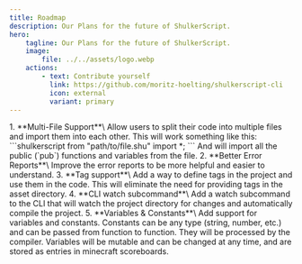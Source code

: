 ```yaml
---
title: Roadmap
description: Our Plans for the future of ShulkerScript.
hero: 
    tagline: Our Plans for the future of ShulkerScript.
    image:
        file: ../../assets/logo.webp
    actions:
        - text: Contribute yourself
          link: https://github.com/moritz-hoelting/shulkerscript-cli
          icon: external
          variant: primary
---
```


<Steps>
1. **Multi-File Support**\
    Allow users to split their code into multiple files and import them into each other.
    This will work something like this:
    ```shulkerscript
    from "path/to/file.shu" import *;
    ```
    And will import all the public  (`pub`) functions and variables from the file.
2. **Better Error Reports**\
    Improve the error reports to be more helpful and easier to understand.
3. **Tag support**\
    Add a way to define tags in the project and use them in the code. 
    This will eliminate the need for providing tags in the asset directory.
4. **CLI watch subcommand**\
    Add a watch subcommand to the CLI that will watch the project directory for changes and automatically compile the project.
5. **Variables & Constants**\
    Add support for variables and constants. Constants can be any type (string, number, etc.) and 
    can be passed from function to function. They will be processed by the compiler. Variables will be
    mutable and can be changed at any time, and are stored as entries in minecraft scoreboards.
</Steps>